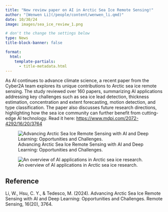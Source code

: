 ```yaml
--- 
title: "New review paper on AI in Arctic Sea Ice Remote Sensing!"
author: "[Wenwen Li](/people/content/wenwen_li.qmd)"
date: 10/30/24
image: images/sea_ice_review_1.png

# don't the change the settings below
type: News 
title-block-banner: false 

format: 
  html:
    template-partials: 
      - title-metadata.html
---
```


As AI continues to advance climate science, a recent paper from the Cyber2A team explores its unique contributions to Arctic sea ice remote sensing. The study reviewed over 160 papers, summarizing AI applications addressing key challenges such as sea ice lead detection, thickness estimation, concentration and extent forecasting, motion detection, and type classification. The paper also discusses future research directions, highlighting how the sea ice community can further benefit from cutting-edge AI technology. Read it here: [https://www.mdpi.com/2072-4292/16/20/3764](https://www.mdpi.com/2072-4292/16/20/3764)

![Advancing Arctic Sea Ice Remote Sensing with AI and Deep Learning: Opportunities and Challenges.](images/sea_ice_review_2.png)

![An overview of AI applications in Arctic sea ice research.](images/sea_ice_review_1.png)

:::{.callout-tip}
## Reference
Li, W., Hsu, C. Y., & Tedesco, M. (2024). Advancing Arctic Sea Ice Remote Sensing with AI and Deep Learning: Opportunities and Challenges. Remote Sensing, 16(20), 3764.
:::
